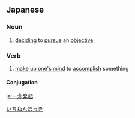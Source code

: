 ==Japanese==
{{ja-kanjitab|いち|ねん|ほつ|き|k3=ほっ|yomi=on}}

===Noun===
{{ja-noun|いちねん ほっき}}

# [[deciding]] to [[pursue]] an [[objective]]

===Verb===
{{ja-verb-suru|tr=intrans|いちねん ほっき}}

# [[make up one's mind]] to [[accomplish]] something

====Conjugation====
{{ja-suru|いちねん ほっき}}

[[Category:Yojijukugo|いちねんほっき]]

[[ja:一念発起]]